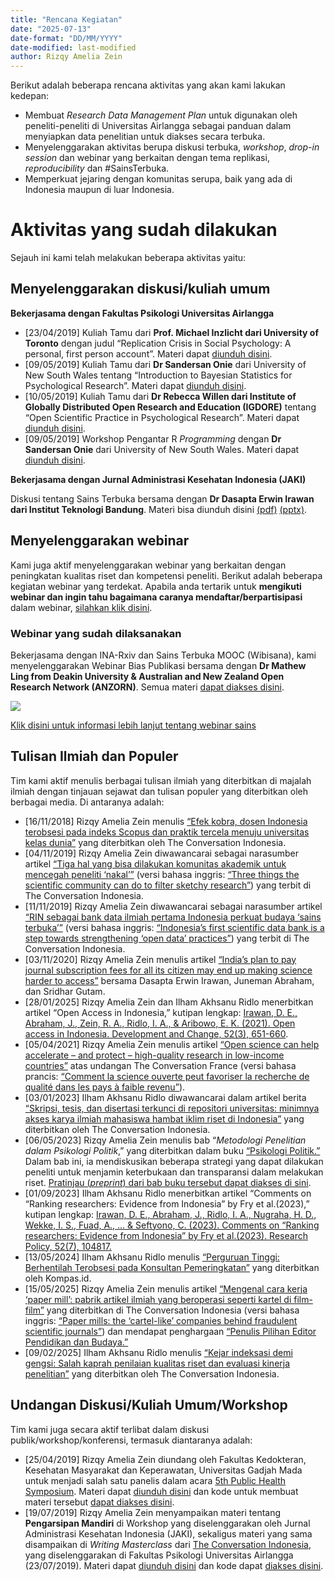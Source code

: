 ```yaml
---
title: "Rencana Kegiatan"
date: "2025-07-13"
date-format: "DD/MM/YYYY"
date-modified: last-modified
author: Rizqy Amelia Zein
---
```


Berikut adalah beberapa rencana aktivitas yang akan kami lakukan kedepan:

* Membuat *Research Data Management Plan* untuk digunakan oleh peneliti-peneliti di Universitas Airlangga sebagai panduan dalam menyiapkan data penelitian untuk diakses secara terbuka.
* Menyelenggarakan aktivitas berupa diskusi terbuka, *workshop*, *drop-in session* dan webinar yang berkaitan dengan tema replikasi, *reproducibility* dan #SainsTerbuka.
* Memperkuat jejaring dengan komunitas serupa, baik yang ada di Indonesia maupun di luar Indonesia.


# Aktivitas yang sudah dilakukan

Sejauh ini kami telah melakukan beberapa aktivitas yaitu:

## Menyelenggarakan diskusi/kuliah umum

**Bekerjasama dengan Fakultas Psikologi Universitas Airlangga**

* [23/04/2019] Kuliah Tamu dari **Prof. Michael Inzlicht dari University of Toronto** dengan judul "Replication Crisis in Social Psychology: A personal, first person account". Materi dapat [diunduh disini](../files/[Michael Inzlicht]_Invited-Talk_Replication Crisis_2304.pptx).
* [09/05/2019] Kuliah Tamu dari **Dr Sandersan Onie** dari University of New South Wales tentang "Introduction to Bayesian Statistics for Psychological Research". Materi dapat [diunduh disini](../files/UnAir_Bayes.pptx).
* [10/05/2019] Kuliah Tamu dari **Dr Rebecca Willen dari Institute of Globally Distributed Open Research and Education (IGDORE)** tentang "Open Scientific Practice in Psychological Research". Materi dapat [diunduh disini](../files/airlangga-uni-may-10-2019.zip).
* [09/05/2019] Workshop Pengantar R *Programming* dengan **Dr Sandersan Onie** dari University of New South Wales. Materi dapat [diunduh disini](../files/UnAir_r.pptx).
  

**Bekerjasama dengan Jurnal Administrasi Kesehatan Indonesia (JAKI)**

Diskusi tentang Sains Terbuka bersama dengan **Dr Dasapta Erwin Irawan dari Institut Teknologi Bandung**. Materi bisa diunduh disini [(pdf)](../files/20190503_UnairWebinar.pdf) [(pptx)](../files/20190503_UnairWebinar.pptx).


## Menyelenggarakan webinar

Kami juga aktif menyelenggarakan webinar yang berkaitan dengan peningkatan kualitas riset dan kompetensi peneliti. Berikut adalah beberapa kegiatan webinar yang terdekat. Apabila anda tertarik untuk **mengikuti webinar dan ingin tahu bagaimana caranya mendaftar/berpartisipasi** dalam webinar, [silahkan klik disini](https://sainsterbukaua.github.io/id/petunjukwebinar.html).

### Webinar yang sudah dilaksanakan

Bekerjasama dengan INA-Rxiv dan Sains Terbuka MOOC (Wibisana), kami menyelenggarakan Webinar Bias Publikasi bersama dengan **Dr Mathew Ling from Deakin University & Australian and New Zealand Open Research Network (ANZORN)**. Semua materi [dapat diakses disini](https://sainsterbukaua.github.io/en/webinarpubbias.html).

::: {.text-center}
![](../images/webinarunair.png)

[Klik disini untuk informasi lebih lanjut tentang webinar sains](https://sainsterbukaua.github.io/id/webinarsains.html)
:::

## Tulisan Ilmiah dan Populer

Tim kami aktif menulis berbagai tulisan ilmiah yang diterbitkan di majalah ilmiah dengan tinjauan sejawat dan tulisan populer yang diterbitkan oleh berbagai media. Di antaranya adalah:

* [16/11/2018] Rizqy Amelia Zein menulis ["Efek kobra, dosen Indonesia terobsesi pada indeks Scopus dan praktik tercela menuju universitas kelas dunia"](https://theconversation.com/efek-kobra-dosen-indonesia-terobsesi-pada-indeks-scopus-dan-praktik-tercela-menuju-universitas-kelas-dunia-105808) yang diterbitkan oleh The Conversation Indonesia.
* [04/11/2019] Rizqy Amelia Zein diwawancarai sebagai narasumber artikel ["Tiga hal yang bisa dilakukan komunitas akademik untuk mencegah peneliti ‘nakal’"](https://theconversation.com/tiga-hal-yang-bisa-dilakukan-komunitas-akademik-untuk-mencegah-peneliti-nakal-126376) (versi bahasa inggris: ["Three things the scientific community can do to filter sketchy research"](https://theconversation.com/three-things-the-scientific-community-can-do-to-filter-sketchy-research-126284)) yang terbit di The Conversation Indonesia. 
* [11/11/2019] Rizqy Amelia Zein diwawancarai sebagai narasumber artikel ["RIN sebagai bank data ilmiah pertama Indonesia perkuat budaya ‘sains terbuka’"](https://theconversation.com/rin-sebagai-bank-data-ilmiah-pertama-indonesia-perkuat-budaya-sains-terbuka-126744) (versi bahasa inggris: ["Indonesia’s first scientific data bank is a step towards strengthening ‘open data’ practices"](https://theconversation.com/indonesias-first-scientific-data-bank-is-a-step-towards-strengthening-open-data-practices-126632)) yang terbit di The Conversation Indonesia.
* [03/11/2020] Rizqy Amelia Zein menulis artikel ["India’s plan to pay journal subscription fees for all its citizen may end up making science harder to access"](https://theconversation.com/indias-plan-to-pay-journal-subscription-fees-for-all-its-citizen-may-end-up-making-science-harder-to-access-147444) bersama Dasapta Erwin Irawan, Juneman Abraham, dan Sridhar Gutam.
* [28/01/2025] Rizqy Amelia Zein dan Ilham Akhsanu Ridlo menerbitkan artikel "Open Access in Indonesia," kutipan lengkap: [Irawan, D. E., Abraham, J., Zein, R. A., Ridlo, I. A., & Aribowo, E. K. (2021). Open access in Indonesia. Development and Change, 52(3), 651-660](https://onlinelibrary.wiley.com/doi/abs/10.1111/dech.12637). 
* [05/04/2021] Rizqy Amelia Zein menulis artikel ["Open science can help accelerate – and protect – high-quality research in low-income countries"](https://theconversation.com/open-science-can-help-accelerate-and-protect-high-quality-research-in-low-income-countries-157247) atas undangan The Conversation France (versi bahasa prancis: ["Comment la science ouverte peut favoriser la recherche de qualité dans les pays à faible revenu"](https://theconversation.com/comment-la-science-ouverte-peut-favoriser-la-recherche-de-qualite-dans-les-pays-a-faible-revenu-157984)).
* [03/01/2023] Ilham Akhsanu Ridlo diwawancarai dalam artikel berita ["Skripsi, tesis, dan disertasi terkunci di repositori universitas: minimnya akses karya ilmiah mahasiswa hambat iklim riset di Indonesia"](https://theconversation.com/skripsi-tesis-dan-disertasi-terkunci-di-repositori-universitas-minimnya-akses-karya-ilmiah-mahasiswa-hambat-iklim-riset-di-indonesia-197073) yang diterbitkan oleh The Conversation Indonesia.
* [06/05/2023] Rizqy Amelia Zein menulis bab "*Metodologi Penelitian dalam Psikologi Politik*," yang diterbitkan dalam buku ["Psikologi Politik."](https://gerai.kompas.id/belanja/buku/psikologi-politik-2/) Dalam bab ini, ia mendiskusikan beberapa strategi yang dapat dilakukan peneliti untuk menjamin keterbukaan dan transparansi dalam melakukan riset. [Pratinjau (*preprint*) dari bab buku tersebut dapat diakses di sini](https://rinarxiv.brin.go.id/lipi/preprint/view/773).
* [01/09/2023] Ilham Akhsanu Ridlo menerbitkan artikel "Comments on “Ranking researchers: Evidence from Indonesia” by Fry et al.(2023)," kutipan lengkap: [Irawan, D. E., Abraham, J., Ridlo, I. A., Nugraha, H. D., Wekke, I. S., Fuad, A., ... & Seftyono, C. (2023). Comments on “Ranking researchers: Evidence from Indonesia” by Fry et al.(2023). Research Policy, 52(7), 104817.](https://www.sciencedirect.com/science/article/abs/pii/S0048733323001014)
* [13/05/2024] Ilham Akhsanu Ridlo menulis ["Perguruan Tinggi: Berhentilah Terobsesi pada Konsultan Pemeringkatan"](https://sciencewatchdog.id/2024/05/23/perguruan-tinggi-berhentilah-terobsesi-pada-konsultan-pemeringkatan/) yang diterbitkan oleh Kompas.id.
* [15/05/2025] Rizqy Amelia Zein menulis artikel ["Mengenal cara kerja ‘paper mill’: pabrik artikel ilmiah yang beroperasi seperti kartel di film-film"](https://theconversation.com/mengenal-cara-kerja-paper-mill-pabrik-artikel-ilmiah-yang-beroperasi-seperti-kartel-di-film-film-228784) yang diterbitkan di The Conversation Indonesia (versi bahasa inggris: ["Paper mills: the ‘cartel-like’ companies behind fraudulent scientific journals"](https://theconversation.com/paper-mills-the-cartel-like-companies-behind-fraudulent-scientific-journals-230124)) dan mendapat penghargaan ["Penulis Pilihan Editor Pendidikan dan Budaya."](https://rameliaz.github.io/files/TCID.pdf)
* [09/02/2025] Ilham Akhsanu Ridlo menulis ["Kejar indeksasi demi gengsi: Salah kaprah penilaian kualitas riset dan evaluasi kinerja penelitian"](https://theconversation.com/kejar-indeksasi-demi-gengsi-salah-kaprah-penilaian-kualitas-riset-dan-evaluasi-kinerja-penelitian-248448) yang diterbitkan oleh The Conversation Indonesia.


## Undangan Diskusi/Kuliah Umum/Workshop

Tim kami juga secara aktif terlibat dalam diskusi publik/workshop/konferensi, termasuk diantaranya adalah:

* [25/04/2019] Rizqy Amelia Zein diundang oleh Fakultas Kedokteran, Kesehatan Masyarakat dan Keperawatan, Universitas Gadjah Mada untuk menjadi salah satu panelis dalam acara [5th Public Health Symposium](http://phs.fk.ugm.ac.id/). Materi dapat [diunduh disini](../files/2404_RAZ_PHS5 [Untuk Peserta].pdf) dan kode untuk membuat materi tersebut [dapat diakses disini](https://github.com/rameliaz/5th-UGM-Public-Health-Symposium).
* [19/07/2019] Rizqy Amelia Zein menyampaikan materi tentang **Pengarsipan Mandiri** di Workshop yang diselenggarakan oleh Jurnal Administrasi Kesehatan Indonesia (JAKI), sekaligus materi yang sama disampaikan di *Writing Masterclass* dari [The Conversation Indonesia](https://theconversation.com/id), yang diselenggarakan di Fakultas Psikologi Universitas Airlangga (23/07/2019). Materi dapat [diunduh disini](../files/20190718_self-archiving.pdf) dan kode dapat [diakses disini](https://github.com/sainsterbukaUA/materi-presentasi/blob/master/self-archiving.Rmd).
